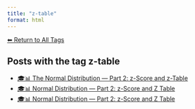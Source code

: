 ```yaml
---
title: "z-table"
format: html
---
```


[⬅ Return to All Tags](../tags.qmd)

## Posts with the tag **z-table**

- [🎓📊 The Normal Distribution — Part 2: z-Score and z-Table](/posts/courses/statistics/normal_distribution/part-2/normal-distribution-part2.html)
- [🎓📊 Normal Distribution — Part 2: z-Score and Z Table](/posts/courses/statistics/normal_distribution/part-2/normal-distribution-part2.sync-conflict-20250904-042416-HGFPXGB.html)
- [🎓📊 Normal Distribution — Part 2: z-Score and Z Table](/posts/courses/statistics/normal_distribution/part-2/normal-distribution-part2.sync-conflict-20250905-071012-HGFPXGB.html)
